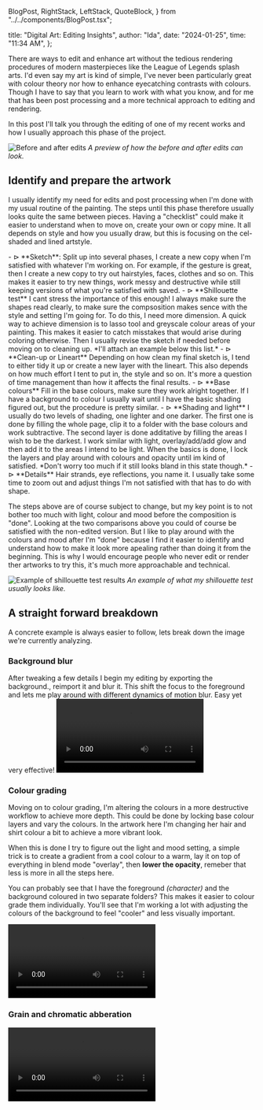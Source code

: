   BlogPost,
  RightStack,
  LeftStack,
  QuoteBlock,
} from "../../components/BlogPost.tsx";

  title: "Digital Art: Editing Insights",
  author: "Ida",
  date: "2024-01-25",
  time: "11:34 AM",
};

There are ways to edit and enhance art without the tedious rendering procedures of modern masterpieces like the League of Legends splash arts. I'd even say my art is kind of simple,
I've never been particularly great with colour theory nor how to enhance eyecatching contrasts with colours. Though I have to say that you learn to work with what you know, and for me
that has been post processing and a more technical approach to editing and rendering. 

In this post I'll talk you through the editing of one of my recent works and how I usually approach this phase of the project.

![Before and after edits](/img/blog/blog_post_images/edits_laniakea_by_frazzot.png/)
*A preview of how the before and after edits can look.*

## Identify and prepare the artwork

I usually identify my need for edits and post processing when I'm done with my usual routine of the painting. The steps until this phase therefore usually looks quite the same between pieces.
Having a "checklist" could make it easier to understand when to move on, create your own or copy mine. It all depends on style and how you usually draw, but this is focusing on the cel-shaded 
and lined artstyle.

<QuoteBlock>
- ⊳ **Sketch**: Split up into several phases, I create a new copy when I'm satisfied with whatever I'm working on. For example, if the gesture is great, then I create a new copy to try out 
hairstyles, faces, clothes and so on. This makes it easier to try new things, work messy and destructive while still keeping versions of what you're satisfied with saved.
- ⊳ **Shillouette test** I cant stress the importance of this enough! I always make sure the shapes read clearly, to make sure the compsosition makes sence with the style and setting I'm going for. 
To do this, I need more dimension. A quick way to achieve dimension is to lasso tool and greyscale colour areas of your painting. This makes it easier to catch misstakes that would arise 
during coloring otherwise. Then I usually revise the sketch if needed before moving on to cleaning up. *I'll attach an example below this list.*
- ⊳ **Clean-up or Lineart** Depending on how clean my final sketch is, I tend to either tidy it up or create a new layer with the lineart. This also depends on how much effort I tent to put in,
the style and so on. It's more a question of time management than how it affects the final results.
- ⊳ **Base colours** Fill in the base colours, make sure they work alright together. If I have a background to colour I usually wait until I have the basic shading figured out, but the procedure 
is pretty similar.
- ⊳ **Shading and light** I usually do two levels of shading, one lighter and one darker. The first one is done by filling the whole page, clip it to a folder with the base colours and work subtractive. The 
second layer is done additative by filling the areas I wish to be the darkest. I work similar with light, overlay/add/add glow and then add it to the areas I intend to be light. When the basics is 
done, I lock the layers and play around with colours and opacity until im kind of satisfied. *Don't worry too much if it still looks bland in this state though.*
- ⊳ **Details** Hair strands, eye reflections, you name it. I usually take some time to zoom out and adjust things I'm not satisfied with that has to do with shape.
</QuoteBlock>

<RightStack masterWidth="65%">

The steps above are of course subject to change, but my key point is to not bother too much with light, colour and mood before the composition is "done". Looking at the two comparisons above you 
could of course be satisfied with the non-edited version. But I like to play around with the colours and mood after I'm "done" because I find it easier to identify and understand how to make it
look more apealing rather than doing it from the beginning. This is why I would encourage people who never edit or render ther artworks to try this, it's much more approachable and technical.

![Example of shillouette test results](/img/blog/blog_post_images/laniakea_sketch.png/)
*An example of what my shillouette test usually looks like.*

</RightStack>

## A straight forward breakdown

A concrete example is always easier to follow, lets break down the image we're currently analyzing.

### Background blur
After tweaking a few details I begin my editing by exporting the background., reimport it and blur it. This shift the focus to the foreground and lets me play around with different dynamics 
of motion blur. Easy yet very effective!
<video class="w-full h-auto" controls>
  <source src="/img/blog/blog_post_images/background_blur-1.mp4" type="video/mp4"></source>
</video>

### Colour grading

Moving on to colour grading, I'm altering the colours in a more destructive workflow to achieve more depth. This could be done by locking base colour layers and vary the colours. In
the artwork here I'm changing her hair and shirt colour a bit to achieve a more vibrant look. 

When this is done I try to figure out the light and mood setting, a simple trick is to create a gradient from a cool colour to a warm, lay it on top of everything in blend mode "overlay", then 
**lower the opacity**, remeber that less is more in all the steps here.

You can probably see that I have the foreground *(character)* and the background coloured in two separate folders? This makes it easier to colour grade them individually. You'll see that I'm working
a lot with adjusting the colours of the background to feel "cooler" and less visually important.

<video class="w-full h-auto" controls>
  <source src="/img/blog/blog_post_images/colour_grading.mp4" type="video/mp4"></source>
</video>

### Grain and chromatic abberation

<video class="w-full h-auto" controls>
  <source src="/img/blog/blog_post_images/grain_ca.mp4" type="video/mp4"></source>
</video>


